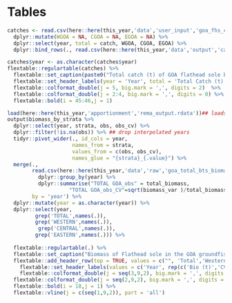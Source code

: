 # Tables

```r
catches <- read.csv(here::here(this_year,'data','user_input','goa_fhs_catch_1978_1990.csv'), sep='\t') %>%
  dplyr::mutate(WGOA = NA, CGOA = NA, EGOA = NA) %>%
  dplyr::select(year, total = catch, WGOA, CGOA, EGOA) %>% 
  dplyr::bind_rows(., read.csv(here::here(this_year,'data','output','catches_by_area.csv')))

catches$year <- as.character(catches$year)
flextable::regulartable(catches) %>%  
  flextable::set_caption(paste0("Total catch (t) of GOA flathead sole by area. Catch for ", this_year," is current up to ", pull_date,". Columns left blank indicate confidential catch information by area. Bolded years are not used in, or differ from, the base model. Note that the value for ",this_year," is the observed catch and the extrapolated catches used for this year in the projection model are higher."))%>% 
  flextable::set_header_labels(year = 'Year', total = 'Total Catch (t)', WGOA = 'Western Gulf', CGOA= 'Central Gulf',EGOA = 'Eastern Gulf') %>%
  flextable::colformat_double(j = 5, big.mark = ',', digits = 2)  %>%
  flextable::colformat_double(j = 2:4, big.mark = ',', digits = 0) %>%
  flextable::bold(i = 45:46,j = 1)
```

\pagebreak

```r
load(here::here(this_year,'apportionment','rema_output.rdata'))## loads as "output"
output$biomass_by_strata %>%
  dplyr::select(year, strata, obs, obs_cv) %>%
  dplyr::filter(!is.na(obs)) %>% ## drop interpolated years
  tidyr::pivot_wider(., id_cols = year, 
                     names_from = strata,
                     values_from = c(obs, obs_cv),
                     names_glue = "{strata}_{.value}") %>%
  merge(., 
        read.csv(here::here(this_year,'data','raw','goa_total_bts_biomass_data.csv')) %>% 
          dplyr::group_by(year) %>% 
          dplyr::summarise("TOTAL GOA_obs" = total_biomass,  
                    "TOTAL GOA_obs_CV"=sqrt(biomass_var )/total_biomass ),
        by = 'year') %>%
  dplyr::mutate(year = as.character(year)) %>%
  dplyr::select(year, 
         grep('TOTAL',names(.)), 
         grep('WESTERN',names(.)),
          grep('CENTRAL',names(.)), 
         grep('EASTERN',names(.))) %>%
  
  flextable::regulartable(.) %>%  
  flextable::set_caption("Biomass of Flathead sole in the GOA groundfish bottom trawl survey (Bio, t) and coefficient of variation (CV) by year and regulatory area. Bolded years are not included in base model. Small discrepancies (<1 t) in Total column may occur due to rounding.") %>%
  flextable::add_header_row(top = TRUE, values = c("", 'Total','Western','Central','Eastern'), colwidths = c(1,rep(2,4))) %>%
    flextable::set_header_labels(values = c('Year', rep(c('Bio (t)','CV'),4))) %>%
    flextable::colformat_double(j = seq(3,9,2), big.mark = ',', digits = 2)  %>%
  flextable::colformat_double(j = seq(2,9,2), big.mark = ',', digits = 0) %>%
  flextable::bold(i = 18,j = 1) %>%
  flextable::vline(j = c(seq(1,9,2)), part = 'all')
```

\pagebreak
